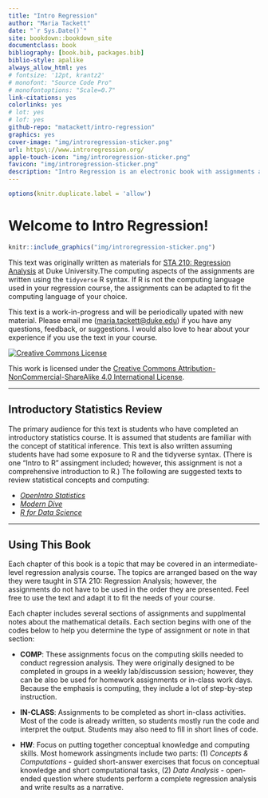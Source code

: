 ```yaml
--- 
title: "Intro Regression"
author: "Maria Tackett"
date: "`r Sys.Date()`"
site: bookdown::bookdown_site
documentclass: book
bibliography: [book.bib, packages.bib]
biblio-style: apalike
always_allow_html: yes
# fontsize: '12pt, krantz2'
# monofont: "Source Code Pro"
# monofontoptions: "Scale=0.7"
link-citations: yes
colorlinks: yes
# lot: yes
# lof: yes
github-repo: "matackett/intro-regression"
graphics: yes
cover-image: "img/introregression-sticker.png"
url: https\://www.introregression.org/
apple-touch-icon: "img/introregression-sticker.png"
favicon: "img/introregression-sticker.png"
description: "Intro Regression is an electronic book with assignments and in-class activities to help students apply concepts in an intermediate-level regression analysis course. The primary focus of this text is application and computing; there are also supplemental math notes for some topics."
---
```


```r
options(knitr.duplicate.label = 'allow')
```

# Welcome to Intro Regression!

```r
knitr::include_graphics("img/introregression-sticker.png")
```

This text was originally written as materials  for [STA 210: Regression Analysis](https://www2.stat.duke.edu/courses/Spring19/sta210.001/) at Duke University.The computing aspects of the assignments are written using the `tidyverse` R syntax. If R is not the computing language used in your regression course, the assignments can be adapted to fit the computing language of your choice. 

This text is a work-in-progress and will be periodically upated with new material. Please email me (<a href="mailto:maria.tackett@duke.edu">maria.tackett@duke.edu</a>) if you have any questions, feedback, or suggestions. I would also love to hear about your experience if you use the text in your course.

<a rel="license" href="http://creativecommons.org/licenses/by-nc-sa/4.0/"><img alt="Creative Commons License" style="border-width:0" src="https://i.creativecommons.org/l/by-nc-sa/4.0/88x31.png" /></a><br />

This work is licensed under the [Creative Commons Attribution-NonCommercial-ShareAlike 4.0 International License](http://creativecommons.org/licenses/by-nc-sa/4.0/).

***

## Introductory Statistics Review

The primary audience for this text is students who have completed an introductory statistics course. It is assumed that students are familiar with the concept of statitical inference. This text is also written assuming students have had some exposure to R and the tidyverse syntax. (There is one "Intro to R" assingment included; however, this assignment is not a comprehensive introduction to R.) The following are suggested texts to review statistical concepts and computing: 

- [*OpenIntro Statistics*](https://www.openintro.org/index.php)
- [*Modern Dive*](https://moderndive.com/)
- [*R for Data Science*](https://r4ds.had.co.nz/)

***

## Using This Book 

Each chapter of this book is a topic that may be covered in an intermediate-level regression analysis course. The topics are arranged based on the way they were taught in STA 210: Regression Analysis; however, the assignments do not have to be used in the order they are presented. Feel free to use the text and adapt it to fit the needs of your course. 

Each chapter includes several sections of assignments and supplmental notes about the mathematical details. Each section begins with one of the codes below to help you determine the type of assignment or note in that section: 

- **COMP**: These assignments focus on the computing skills needed to conduct regression analysis. They were originally designed to be completed in groups in a weekly lab/discussion session; however, they can be also be used for homework assignments or in-class work days. Because the emphasis is computing, they include a lot of step-by-step instruction. 

- **IN-CLASS**: Assignments to be completed as short in-class activities. Most of the code is already written, so students mostly run the code and interpret the output. Students may also need to fill in short lines of code. 

- **HW**: Focus on putting together conceptual knowledge and computing skills. Most homework assingments include two parts: (1) *Concepts & Computations* - guided short-answer exercises that focus on conceptual knowledge and short computational tasks, (2) *Data Analysis* - open-ended question where students perform a complete regression analysis and write results as a narrative. 


